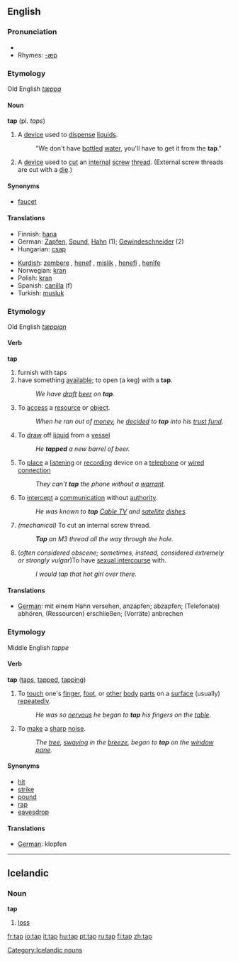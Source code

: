 ==English==
===Pronunciation===
*{{audio|en-us-tap.ogg|Audio (US)}}
*Rhymes: [[Rhymes:English:-æp|-æp]]
===Etymology===
Old English ''[[tæppa]]''
====Noun====
'''tap'''  (pl. ''taps'')

#A [[device]] used to [[dispense]] [[liquid]]s. 
#:"We don't have [[bottle]]d [[water]], you'll have to get it from the '''tap'''."
#A [[device]] used to [[cut]] an [[internal]] [[screw]] [[thread]].  (External screw threads are cut with a [[die]].)
====Synonyms====
* [[faucet]]
====Translations====
{{top}}
*Finnish: [[hana]]
*German: [[Zapfen]], [[Spund]], [[Hahn]] (1); [[Gewindeschneider]] (2)
*Hungarian: [[csap]]
{{mid}}
*[[Kurdish]]: [[zembere]] {{f}}, [[henef]] {{f}}, [[mislik]] {{f}}, [[henefî]] {{f}}, [[henîfe]] {{f}}
*Norwegian: [[kran]]
*Polish: [[kran]] {{m}}
*Spanish: [[canilla]] (f)
*Turkish: [[musluk]]

{{bottom}}

===Etymology===
Old English ''[[tæppian]]''
====Verb====
'''tap'''

# furnish with taps
# have something [[available]]; to open (a keg) with a '''tap'''. 
#:''We have [[draft]] [[beer]] on '''tap'''.''
#To [[access]] a [[resource]] or [[object]]. 
#:''When he ran out of [[money]], he [[decide]]d to '''tap''' into his [[trust fund]].''
#To [[draw]] off [[liquid]] from a [[vessel]]
#:''He '''tapped''' a new barrel of beer.''
#To [[place]] a [[listen]]ing or [[record]]ing device on a [[telephone]] or [[wired connection]]
#:''They can't '''tap''' the phone without a [[warrant]].''
#To [[intercept]] a [[communication]] without [[authority]]. 
#:''He was known to '''tap''' [[Cable TV]] and [[satellite]] [[dish]]es.''
#''(mechanical)'' To cut an internal screw thread.
#:'''''Tap''' an M3 thread all the way through the hole.''
#(''often considered obscene; sometimes, instead, considered extremely or strongly vulgar'')To have [[sexual intercourse]] with.
#:''I would tap that hot girl over there.''

====Translations====
*[[German]]: mit einem Hahn versehen, anzapfen; abzapfen; (Telefonate) abhören, (Ressourcen) erschließen; (Vorräte) anbrechen

===Etymology===
Middle English ''tappe''
====Verb====
'''tap'''  ([[taps]], [[tapped]], [[tapping]])

#To [[touch]] one's [[finger]], [[foot]], or [[other]] [[body]] [[part]]s on a [[surface]] (usually) [[repeat]]edly. 
#:''He was so [[nervous]] he began to '''tap''' his fingers on the [[table]].''
#To [[make]] a [[sharp]] [[noise]]. 
#:''The [[tree]], [[sway]]ing in the [[breeze]], began to '''tap''' on the [[window]] [[pane]].''

====Synonyms====
*[[hit]]
*[[strike]]
*[[pound]]
*[[rap]]
*[[eavesdrop]]

====Translations====
*[[German]]: klopfen

----

==Icelandic==
===Noun===
'''tap'''

# [[loss]]

[[Category:Icelandic nouns]]

[[fr:tap]]
[[io:tap]]
[[it:tap]]
[[hu:tap]]
[[pt:tap]]
[[ru:tap]]
[[fi:tap]]
[[zh:tap]]